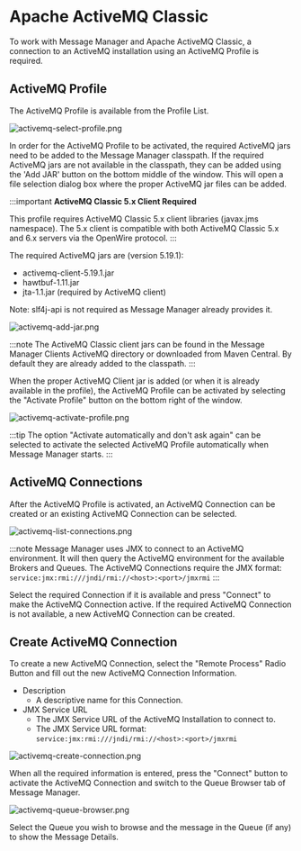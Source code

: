 # Apache ActiveMQ Classic

To work with Message Manager and Apache ActiveMQ Classic, a connection to an ActiveMQ installation using an ActiveMQ Profile is required.

## ActiveMQ Profile

The ActiveMQ Profile is available from the Profile List.

![activemq-select-profile.png](assets/activemq-select-profile.png)

In order for the ActiveMQ Profile to be activated, the required ActiveMQ jars need to be added to the Message Manager classpath.
If the required ActiveMQ jars are not available in the classpath, they can be added using the 'Add JAR' button on the bottom middle of the window.
This will open a file selection dialog box where the proper ActiveMQ jar files can be added.

:::important
**ActiveMQ Classic 5.x Client Required**

This profile requires ActiveMQ Classic 5.x client libraries (javax.jms namespace).
The 5.x client is compatible with both ActiveMQ Classic 5.x and 6.x servers via the OpenWire protocol.
:::

The required ActiveMQ jars are (version 5.19.1):
- activemq-client-5.19.1.jar
- hawtbuf-1.11.jar
- jta-1.1.jar (required by ActiveMQ client)

Note: slf4j-api is not required as Message Manager already provides it.

![activemq-add-jar.png](assets/activemq-add-jar.png)

:::note
The ActiveMQ Classic client jars can be found in the Message Manager Clients ActiveMQ directory or downloaded from Maven Central.
By default they are already added to the classpath.
:::

When the proper ActiveMQ Client jar is added (or when it is already available in the profile), the ActiveMQ Profile can be activated by selecting the "Activate Profile" button on the bottom right of the window.

![activemq-activate-profile.png](assets/activemq-activate-profile.png)

:::tip
The option "Activate automatically and don't ask again" can be selected to activate the selected ActiveMQ Profile automatically when Message Manager starts.
:::

## ActiveMQ Connections

After the ActiveMQ Profile is activated, an ActiveMQ Connection can be created or an existing ActiveMQ Connection can be selected.

![activemq-list-connections.png](assets/activemq-list-connections.png)

:::note
Message Manager uses JMX to connect to an ActiveMQ environment. It will then query the ActiveMQ environment for the available Brokers and Queues.
The ActiveMQ Connections require the JMX format: `service:jmx:rmi:///jndi/rmi://<host>:<port>/jmxrmi`
:::

Select the required Connection if it is available and press "Connect" to make the ActiveMQ Connection active.
If the required ActiveMQ Connection is not available, a new ActiveMQ Connection can be created.

## Create ActiveMQ Connection

To create a new ActiveMQ Connection, select the "Remote Process" Radio Button and fill out the new ActiveMQ Connection Information.<br/>
- Description
    - A descriptive name for this Connection.
- JMX Service URL
    - The JMX Service URL of the ActiveMQ Installation to connect to.
    - The JMX Service URL format: `service:jmx:rmi:///jndi/rmi://<host>:<port>/jmxrmi`

![activemq-create-connection.png](assets/activemq-create-connection.png)

When all the required information is entered, press the "Connect" button to activate the ActiveMQ Connection and switch to the Queue Browser tab of Message Manager.

![activemq-queue-browser.png](assets/activemq-queue-browser.png)

Select the Queue you wish to browse and the message in the Queue (if any) to show the Message Details.
